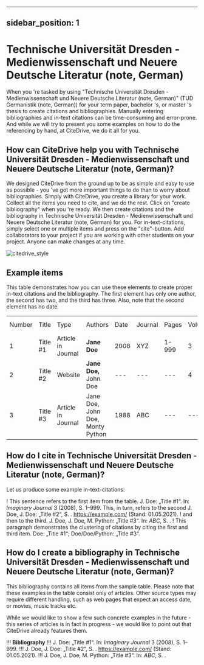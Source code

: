 
---
sidebar_position: 1
---

# Technische Universität Dresden - Medienwissenschaft und Neuere Deutsche Literatur (note, German)

When you 're tasked by using "Technische Universität Dresden - Medienwissenschaft und Neuere Deutsche Literatur (note, German)" (TUD Germanistik (note, German)) for your term paper, bachelor 's, or master 's thesis to create citations and bibliographies.
Manually entering bibliographies and in-text citations can be time-consuming and error-prone. And while we will try to present you some examples on how to do the referencing by hand, at CiteDrive, we do it all for you.

<!---
## About  Technische Universität Dresden - Medienwissenschaft und Neuere Deutsche Literatur (note, German)

* Title: Technische Universität Dresden - Medienwissenschaft und Neuere Deutsche Literatur (note, German)
* Short Title (Id): TUD Germanistik (note, German))
* Authors: Technische Universität Dresden - Medienwissenschaft und Neuere Deutsche Literatur (note, German)
* Download: Technische Universität Dresden - Medienwissenschaft und Neuere Deutsche Literatur (note, German)
 --->

## How can CiteDrive help you with Technische Universität Dresden - Medienwissenschaft und Neuere Deutsche Literatur (note, German)?

We designed CiteDrive from the ground up to be as simple and easy to use as possible - you 've got more important things to do than to worry about bibliographies. Simply with CiteDrive, you create a library for your work. Collect all the items you need to cite, and we do the rest. Click on "create bibliography" when you 're ready. We then create citations and the bibliography in Technische Universität Dresden - Medienwissenschaft und Neuere Deutsche Literatur (note, German) for you. For in-text-citations, simply select one or multiple items and press on the "cite"-button. Add collaborators to your project if you are working with other students on your project. Anyone can make changes at any time.


![citedrive_style](images/technische-universitat-dresden--medienwissenschaft-und-neuere-deutsche-literatur-note-german.svg "Choose Technische Universität Dresden - Medienwissenschaft und Neuere Deutsche Literatur (note, German) in the CiteDrive App")


## Example items

This table demonstrates how you can use these elements to create proper in-text citations and the bibliography. The first element has only one author, the second has two, and the third has three. Also, note that the second element has no date.


<table>
  <tr>
   <td>Number
   </td>
   <td>Title
   </td>
   <td>Type
   </td>
   <td>Authors
   </td>
   <td>Date
   </td>
   <td>Journal
   </td>
   <td>Pages
   </td>
   <td>Volume
   </td>
   <td>Issue
   </td>
   <td>Access Date
   </td>
  </tr>
  <tr>
   <td>1
   </td>
   <td>Title #1
   </td>
   <td>Article in Journal
   </td>
   <td><strong>Jane Doe</strong>
   </td>
   <td>2008
   </td>
   <td>XYZ
   </td>
   <td>1-999
   </td>
   <td>3
   </td>
   <td>2
   </td>
   <td>--
   </td>
  </tr>
  <tr>
   <td>
2
   </td>
   <td>Title #2
   </td>
   <td>Website
   </td>
   <td><strong>Jane Doe, </strong>John Doe
   </td>
   <td>---
   </td>
   <td>---
   </td>
   <td>---
   </td>
   <td>4
   </td>
   <td>---
   </td>
   <td>2020-05-01
   </td>
  </tr>
  <tr>
   <td>3
   </td>
   <td>Title #3
   </td>
   <td>Article in Journal
   </td>
   <td>Jane Doe, John Doe, Monty Python
   </td>
   <td>1988
   </td>
   <td>ABC
   </td>
   <td>---
   </td>
   <td>---
   </td>
   <td>16
   </td>
   <td>---
   </td>
  </tr>
</table>



## How do I cite in  Technische Universität Dresden - Medienwissenschaft und Neuere Deutsche Literatur (note, German)?

Let us produce some example in-text-citations:

! This sentence refers to the first item from the table. J. Doe: „Title #1“. In: <i>Imaginary Journal</i> 3 (2008), S. 1–999. This, in turn, refers to the second J. Doe, J. Doe: „Title #2“, S. . https://example.com/ (Stand: 01.05.2021).
! and then to the third.  J. Doe, J. Doe, M. Python: „Title #3“. In: <i>ABC</i>, S. .
! This paragraph demonstrates the clustering of citations by citing the first and third item. Doe: „Title #1“; Doe/Doe/Python: „Title #3“.



## How do I create a bibliography in Technische Universität Dresden - Medienwissenschaft und Neuere Deutsche Literatur (note, German)?

This bibliography contains all items from the sample table. Please note that these examples in the table consist only of articles. Other source types may require different handling, such as web pages that expect an access date, or movies, music tracks etc.

While we would like to show a few such concrete examples in the future - this series of articles is in fact in progress - we would like to point out that CiteDrive already features them.


!!! **Bibliography**
!!! J. Doe: „Title #1“. In: <i>Imaginary Journal</i> 3 (2008),  S. 1–999.
!!! J. Doe, J. Doe: „Title #2“,  S. . https://example.com/ (Stand: 01.05.2021).
!!! J. Doe, J. Doe, M. Python: „Title #3“. In: <i>ABC</i>,  S. .


```
        